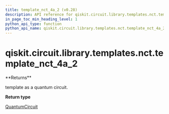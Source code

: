 ```yaml
---
title: template_nct_4a_2 (v0.28)
description: API reference for qiskit.circuit.library.templates.nct.template_nct_4a_2 in qiskit v0.28
in_page_toc_min_heading_level: 1
python_api_type: function
python_api_name: qiskit.circuit.library.templates.nct.template_nct_4a_2
---
```


<span id="qiskit-circuit-library-templates-nct-template-nct-4a-2" />

# qiskit.circuit.library.templates.nct.template\_nct\_4a\_2

<Function id="qiskit.circuit.library.templates.nct.template_nct_4a_2" isDedicatedPage={true} github="https://github.com/qiskit/qiskit/tree/stable/0.18/qiskit/circuit/library/templates/nct/template_nct_4a_2.py" signature="template_nct_4a_2()">
  **Returns**

  template as a quantum circuit.

  **Return type**

  [QuantumCircuit](qiskit.circuit.QuantumCircuit "qiskit.circuit.QuantumCircuit")
</Function>

